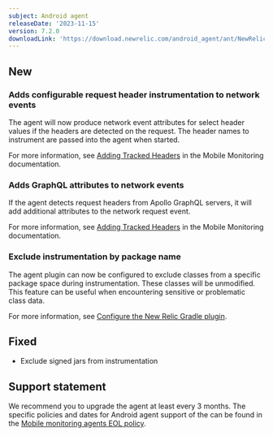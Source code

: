 ```yaml
---
subject: Android agent
releaseDate: '2023-11-15'
version: 7.2.0
downloadLink: 'https://download.newrelic.com/android_agent/ant/NewRelic_Android_Agent_7.2.0.zip'
---
```


## New

### Adds configurable request header instrumentation to network events

The agent will now produce network event attributes for select header values if the headers are detected on the request. The header names to instrument are passed into the agent when started.

For more information, see [Adding Tracked Headers](https://docs.newrelic.com/docs/mobile-monitoring/new-relic-mobile/mobile-sdk/add-tracked-headers) in the Mobile Monitoring documentation.

### Adds GraphQL attributes to network events

If the agent detects request headers from Apollo GraphQL servers, it will add additional attributes to the network request event.

For more information, see [Adding Tracked Headers](https://docs.newrelic.com/docs/mobile-monitoring/new-relic-mobile/mobile-sdk/add-tracked-headers) in the Mobile Monitoring documentation.

### Exclude instrumentation by package name

The agent plugin can now be configured to exclude classes from a specific package space during instrumentation. These classes will be unmodified. This feature can be useful when encountering sensitive or problematic class data.

For more information, see [Configure the New Relic Gradle plugin](https://docs.newrelic.com/docs/mobile-monitoring/new-relic-mobile-android/install-configure/configure-new-relic-gradle-plugin/).

## Fixed
* Exclude signed jars from instrumentation

## Support statement

We recommend you to upgrade the agent at least every 3 months. The specific policies and dates for Android agent support of the can be found in the [Mobile monitoring agents EOL policy](https://docswebsitedevelop-cthomasnewrelicdocswebsiterele.gatsbyjs.io/docs/mobile-monitoring/new-relic-mobile/get-started/mobile-agents-eol-policy/#android-eol).
